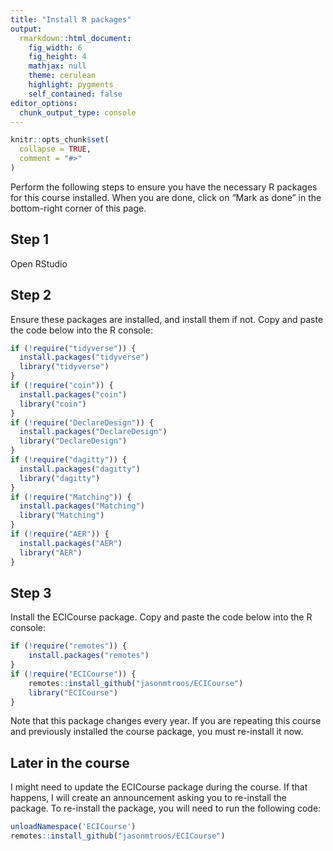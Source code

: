 ```yaml
---
title: "Install R packages"
output: 
  rmarkdown::html_document:
    fig_width: 6
    fig_height: 4
    mathjax: null
    theme: cerulean
    highlight: pygments
    self_contained: false
editor_options: 
  chunk_output_type: console
---
```


<style>
pre > code.sourceCode a {
  display: none;
}
pre {
  border-width: 0px;
}
code {
  border-width: 0px;
}
</style>

```r
knitr::opts_chunk$set(
  collapse = TRUE,
  comment = "#>"
)
```


Perform the following steps to ensure you have the necessary R packages for this course installed. When you are done, click on "Mark as done" in the bottom-right corner of this page.

## Step 1

Open RStudio

## Step 2

Ensure these packages are installed, and install them if not.  Copy and paste the code below into the R console:
```r
if (!require("tidyverse")) {
  install.packages("tidyverse")
  library("tidyverse")
}
if (!require("coin")) {
  install.packages("coin")
  library("coin")
}
if (!require("DeclareDesign")) {
  install.packages("DeclareDesign")
  library("DeclareDesign")
}
if (!require("dagitty")) {
  install.packages("dagitty")
  library("dagitty")
}
if (!require("Matching")) {
  install.packages("Matching")
  library("Matching")
}
if (!require("AER")) {
  install.packages("AER")
  library("AER")
}
```


## Step 3

Install the ECICourse package. Copy and paste the code below into the R console:

```r
if (!require("remotes")) {
    install.packages("remotes")
}
if (!require("ECICourse")) {
    remotes::install_github("jasonmtroos/ECICourse")
    library("ECICourse")
}
```

Note that this package changes every year. If you are repeating this course and previously installed the course package, you must re-install it now.

## Later in the course

I might need to update the ECICourse package during the course. If that happens, I will create an announcement asking you to re-install the package. To re-install the package, you will need to run the following code:

```r
unloadNamespace('ECICourse')
remotes::install_github("jasonmtroos/ECICourse")
```

